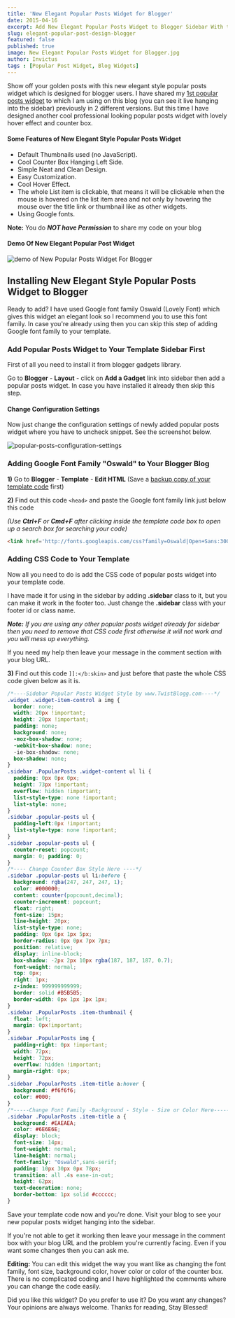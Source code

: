 ```yaml
---
title: 'New Elegant Popular Posts Widget for Blogger'
date: 2015-04-16
excerpt: Add New Elegant Popular Posts Widget to Blogger Sidebar With thumbnails and counter box. Simple, neat and clean design with amazing hover effect will blow your mind.
slug: elegant-popular-post-design-blogger
featured: false
published: true
image: New Elegant Popular Posts Widget for Blogger.jpg
author: Invictus
tags : [Popular Post Widget, Blog Widgets]
---
```


Show off your golden posts with this new elegant style popular posts widget which is designed for blogger users. I have shared my [1st popular posts widget](https://www.twistblogg.com/2014/02/stylish-popular-posts-widget-with-count-box.html) to which I am using on this blog (you can see it live hanging into the sidebar) previously in 2 different versions. But this time I have designed another cool professional looking popular posts widget with lovely hover effect and counter box.   



#### Some Features of New Elegant Style Popular Posts Widget  


*   Default Thumbnails used (no JavaScript). 
*   Cool Counter Box Hanging Left Side. 
*   Simple Neat and Clean Design. 
*   Easy Customization. 
*   Cool Hover Effect. 
*   The whole List item is clickable, that means it will be clickable when the mouse is hovered on the list item area and not only by hovering the mouse over the title link or thumbnail like as other widgets. 
*   Using Google fonts.

  
**Note:** You do **_NOT have Permission_** to share my code on your blog  


#### Demo Of New Elegant Popular Post Widget  


<Image src="demo of New Popular Posts Widget For Blogger.png" alt="demo of New Popular Posts Widget For Blogger"  />



## Installing New Elegant Style Popular Posts Widget to Blogger


Ready to add? I have used Google font family Oswald (Lovely Font) which gives this widget an elegant look so I recommend you to use this font family. In case you're already using then you can skip this step of adding Google font family to your template.  



### Add Popular Posts Widget to Your Template Sidebar First  


First of all you need to install it from blogger gadgets library.


Go to **Blogger** - **Layout** - click on **Add a Gadget** link into sidebar then add a popular posts widget. In case you have installed it already then skip this step.  
  

#### Change Configuration Settings  


Now just change the configuration settings of newly added popular posts widget where you have to uncheck snippet. See the screenshot below.

  

<Image src="popular-posts-configuration-settings.png" alt="popular-posts-configuration-settings" />

  

### Adding Google Font Family "Oswald" to Your Blogger Blog  


**1)** Go to **Blogger** - **Template** - **Edit HTML** (Save a [backup copy of your template code](https://www.twistblogg.com/2014/05/how-to-backup-all-blogger-blogs-with-google-takeout.html) first)  


**2)** Find out this code `<head>` and paste the Google font family link just below this code  

_(Use **Ctrl+F** or **Cmd+F** after clicking inside the template code box to open up a search box for searching your code)_  


```html
<link href='http://fonts.googleapis.com/css?family=Oswald|Open+Sans:300italic,400italic,600italic,400,300,600,700' rel='stylesheet' type='text/css'/>
```


### Adding CSS Code to Your Template  


Now all you need to do is add the CSS code of popular posts widget into your template code.  

I have made it for using in the sidebar by adding **.sidebar** class to it, but you can make it work in the footer too. Just change the **.sidebar** class with your footer id or class name.  
  
_**Note:** If you are using any other popular posts widget already for sidebar then you need to remove that CSS code first otherwise it will not work and you will mess up everything._  
  
If you need my help then leave your message in the comment section with your blog URL.  
  
**3)** Find out this code `]]:</b:skin>` and just before that paste the whole CSS code given below as it is.  

```css
/*----Sidebar Popular Posts Widget Style by www.TwistBlogg.com----*/
.widget .widget-item-control a img {
  border: none;
  width: 20px !important;
  height: 20px !important;
  padding: none;
  background: none;
  -moz-box-shadow: none;
  -webkit-box-shadow: none;
  -ie-box-shadow: none;
  box-shadow: none;
}
.sidebar .PopularPosts .widget-content ul li {
  padding: 0px 0px 0px;
  height: 73px !important;
  overflow: hidden !important;
  list-style-type: none !important;
  list-style: none;
}
.sidebar .popular-posts ul {
  padding-left:0px !important;
  list-style-type: none !important;
}
.sidebar .popular-posts ul {
  counter-reset: popcount;
  margin: 0; padding: 0;
}
/*---- Change Counter Box Style Here ----*/
.sidebar .popular-posts ul li:before {
  background: rgba(247, 247, 247, 1);
  color: #000000;
  content: counter(popcount,decimal);
  counter-increment: popcount;
  float: right;
  font-size: 15px;
  line-height: 20px;
  list-style-type: none;
  padding: 0px 6px 1px 5px;
  border-radius: 0px 0px 7px 7px;
  position: relative;
  display: inline-block;
  box-shadow: -2px 2px 10px rgba(187, 187, 187, 0.7);
  font-weight: normal;
  top: 0px;
  right: 1px;
  z-index: 999999999999;
  border: solid #B5B5B5;
  border-width: 0px 1px 1px 1px;
}
.sidebar .PopularPosts .item-thumbnail {
  float: left;
  margin: 0px!important;
}
.sidebar .PopularPosts img {
  padding-right: 0px !important;
  width: 72px;
  height: 72px;
  overflow: hidden !important;
  margin-right: 0px;
}
.sidebar .PopularPosts .item-title a:hover {
  background: #f6f6f6;
  color: #000;
}
/*-----Change Font Family -Background - Style - Size or Color Here-----*/
.sidebar .PopularPosts .item-title a {
  background: #EAEAEA;
  color: #6E6E6E;
  display: block;
  font-size: 14px;
  font-weight: normal;
  line-height: normal;
  font-family: "Oswald",sans-serif;    
  padding: 10px 30px 0px 78px;
  transition: all .4s ease-in-out;
  height: 62px;
  text-decoration: none;
  border-bottom: 1px solid #cccccc;
}
```  

Save your template code now and you're done. Visit your blog to see your new popular posts widget hanging into the sidebar.  
  
If you're not able to get it working then leave your message in the comment box with your blog URL and the problem you're currently facing. Even if you want some changes then you can ask me.  
  
**Editing:** You can edit this widget the way you want like as changing the font family, font size, background color, hover color or color of the counter box. There is no complicated coding and I have highlighted the comments where you can change the code easily.  
  
Did you like this widget? Do you prefer to use it? Do you want any changes? Your opinions are always welcome. Thanks for reading, Stay Blessed!